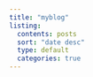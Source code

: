 ```yaml
---
title: "myblog"
listing:
  contents: posts
  sort: "date desc"
  type: default
  categories: true
---
```

